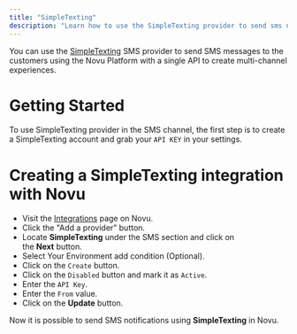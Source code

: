 ```yaml
---
title: "SimpleTexting"
description: "Learn how to use the SimpleTexting provider to send sms notifications using Novu"
---
```


You can use the [SimpleTexting](https://simpletexting.com/) SMS provider to send SMS messages to the customers using the Novu Platform with a single API to create multi-channel experiences.

# Getting Started

To use SimpleTexting provider in the SMS channel, the first step is to create a SimpleTexting account and grab your `API KEY` in your settings.

# Creating a SimpleTexting integration with Novu

- Visit the [Integrations](https://dashboard.novu.co/integrations?utm_campaign=docs-sms-simpletexting) page on Novu.
- Click the "Add a provider" button.
- Locate **SimpleTexting** under the SMS section and click on the **Next** button.
- Select Your Environment add condition (Optional).
- Click on the `Create` button.
- Click on the `Disabled` button and mark it as `Active`.
- Enter the `API Key`.
- Enter the `From` value.
- Click on the **Update** button.

Now it is possible to send SMS notifications using **SimpleTexting** in Novu.
